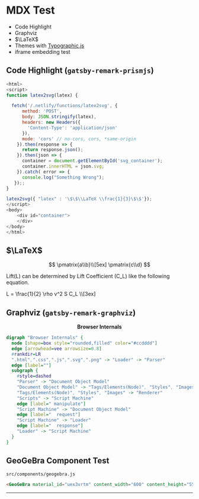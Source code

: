# MDX Test

* Code Highlight
* Graphviz
* $\LaTeX$
* Themes with [Typographic.js](https://kyleamathews.github.io/typography.js/)
* iframe embedding test

## Code Highlight (`gatsby-remark-prismjs`)

```javascript
<html>
<script>
function latex2svg(latex) {

  fetch('/.netlify/functions/latex2svg', {
      method: 'POST',
      body: JSON.stringify(latex),
      headers: new Headers({
        'Content-Type': 'application/json'
      }),
      mode: 'cors' // no-cors, cors, *same-origin
    }).then(response => {
      return response.json();
    }).then(json => {
      container = document.getElementById('svg_container');
      container.innerHTML = json.svg;
    }).catch( error => {
      console.log("Something Wrong");
   });;
}

latex2svg({ "latex" : '\$\$\\LaTeX \\frac{1}{3}\$\$'});
</script>
<body>
    <div id="container">
    </div>
</body>
</html>
```
## $\LaTeX$

$$
\pmatrix{a\\b}\\[5ex]
\pmatrix{c\\d}
$$

<p>
  Lift(<span class="math math-inline">L</span>) can be determined by Lift Coefficient
  (<span class="math math-inline">C_L</span>) like the following equation.
</p>

<div class="math math-display">
  L = \frac{1}{2} \rho v^2 S C_L \\[3ex]  
</div>


## Graphviz (`gatsby-remark-graphviz`)

<center><b>Browser Internals</b></center>

```dot
digraph "Browser Internals" {
  node [shape=box style="rounded,filled" color="#ccdddd"]
  edge [arrowhead=vee arrowsize=0.8]
  #rankdir=LR
  ".html",".css",".js",".svg",".png" -> "Loader" -> "Parser" 
  edge [label=""]
  subgraph {
    #style=dashed
    "Parser" -> "Document Object Model"
    "Document Object Model" -> "Tags/Elements(Node)", "Styles", "Images", "Scripts"
    "Tags/Elements(Node)", "Styles", "Images" -> "Renderer"
    "Scripts" -> "Script Machine"
    edge [label=" manipulate"]
    "Script Machine" -> "Document Object Model"
    edge [label="  request"]
    "Script Machine" -> "Loader"
    edge [label="  response"]
    "Loader" -> "Script Machine"
  }
}
```

## GeoGeBra Component Test

`src/components/geogebra.js`

<GeoGeBra material_id="uex3vrtm" content_width="600" content_height="550" width="600" height="550" />

```html
<GeoGeBra material_id="uex3vrtm" content_width="600" content_height="550" width="600" height="550" />
```

---
